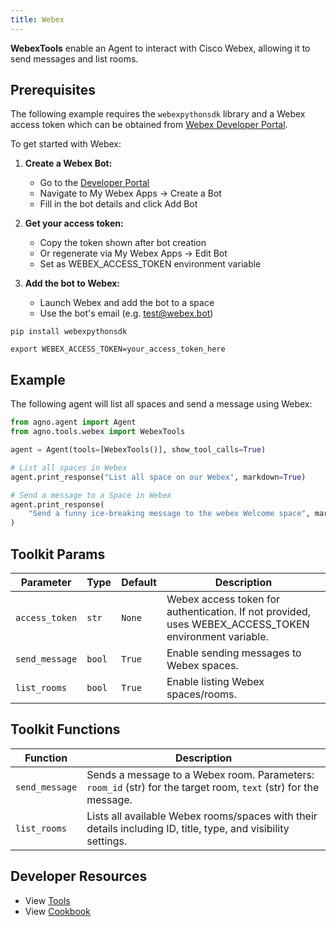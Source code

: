 ```yaml
---
title: Webex
---
```


**WebexTools** enable an Agent to interact with Cisco Webex, allowing it to send messages and list rooms.

## Prerequisites

The following example requires the `webexpythonsdk` library and a Webex access token which can be obtained from [Webex Developer Portal](https://developer.webex.com/docs/bots).

To get started with Webex:

1. **Create a Webex Bot:**
   - Go to the [Developer Portal](https://developer.webex.com/)
   - Navigate to My Webex Apps → Create a Bot
   - Fill in the bot details and click Add Bot

2. **Get your access token:**
   - Copy the token shown after bot creation
   - Or regenerate via My Webex Apps → Edit Bot
   - Set as WEBEX_ACCESS_TOKEN environment variable

3. **Add the bot to Webex:**
   - Launch Webex and add the bot to a space
   - Use the bot's email (e.g. test@webex.bot)

```shell
pip install webexpythonsdk
```

```shell
export WEBEX_ACCESS_TOKEN=your_access_token_here
```

## Example

The following agent will list all spaces and send a message using Webex:

```python cookbook/tools/webex_tool.py
from agno.agent import Agent
from agno.tools.webex import WebexTools

agent = Agent(tools=[WebexTools()], show_tool_calls=True)

# List all spaces in Webex
agent.print_response("List all space on our Webex", markdown=True)

# Send a message to a Space in Webex
agent.print_response(
    "Send a funny ice-breaking message to the webex Welcome space", markdown=True
)
```

## Toolkit Params

| Parameter      | Type   | Default | Description                                                                                |
| -------------- | ------ | ------- | ------------------------------------------------------------------------------------------ |
| `access_token` | `str`  | `None`  | Webex access token for authentication. If not provided, uses WEBEX_ACCESS_TOKEN environment variable. |
| `send_message` | `bool` | `True`  | Enable sending messages to Webex spaces.                                                   |
| `list_rooms`   | `bool` | `True`  | Enable listing Webex spaces/rooms.                                                         |

## Toolkit Functions

| Function       | Description                                                                                                |
| -------------- | ---------------------------------------------------------------------------------------------------------- |
| `send_message` | Sends a message to a Webex room. Parameters: `room_id` (str) for the target room, `text` (str) for the message. |
| `list_rooms`   | Lists all available Webex rooms/spaces with their details including ID, title, type, and visibility settings.   |


## Developer Resources

- View [Tools](https://github.com/agno-agi/agno/blob/main/libs/agno/agno/tools/webex.py)
- View [Cookbook](https://github.com/agno-agi/agno/blob/main/cookbook/tools/webex_tools.py) 